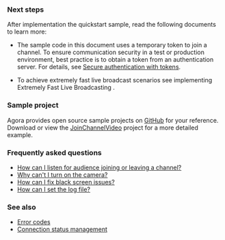 <PlatformWrapper platform = "android">

### Next steps

After implementation the quickstart sample, read the following documents to learn more:

* The sample code in this document uses a temporary token to join a channel. To ensure communication security in a test or production environment, best practice is to obtain a token from an authentication server. For details, see [Secure authentication with tokens](./get-started/authentication-workflow).

* To achieve extremely fast live broadcast scenarios see implementing Extremely Fast Live Broadcasting .


### Sample project

Agora provides open source sample projects on [GitHub](https://github.com/AgoraIO/API-Examples) for your reference. Download or view the [JoinChannelVideo](https://github.com/AgoraIO/API-Examples/blob/main/Android/APIExample/app/src/main/java/io/agora/api/example/examples/basic/JoinChannelVideo.java) project for a more detailed example.

### Frequently asked questions
* [How can I listen for audience joining or leaving a channel?](../../help/integration-issues/audience_event)
* [Why can't I turn on the camera?](../../help/quality-issues/video_camera)
* [How can I fix black screen issues?](../../help/quality-issues/video_blank#issue-description)
* [How can I set the log file?](../../help/integration-issues/log)

### See also

* [Error codes](../troubleshooting/error-codes)
* [Connection status management](../enhance-call-quality/connection-status-management)

</PlatformWrapper>